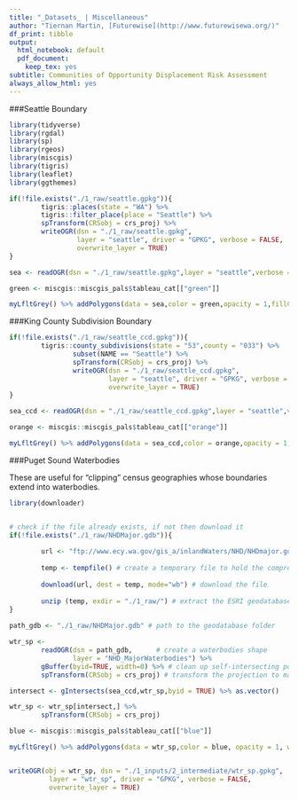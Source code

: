 ```yaml
---
title: "_Datasets_ | Miscellaneous"
author: "Tiernan Martin, [Futurewise](http://www.futurewisewa.org/)"
df_print: tibble
output:
  html_notebook: default
  pdf_document:
    keep_tex: yes
subtitle: Communities of Opportunity Displacement Risk Assessment
always_allow_html: yes
---
```


###Seattle Boundary

```r
library(tidyverse)
library(rgdal)
library(sp)
library(rgeos)
library(miscgis)
library(tigris)
library(leaflet)
library(ggthemes)

if(!file.exists("./1_raw/seattle.gpkg")){
        tigris::places(state = "WA") %>%
        tigris::filter_place(place = "Seattle") %>%
        spTransform(CRSobj = crs_proj) %>% 
        writeOGR(dsn = "./1_raw/seattle.gpkg",
                 layer = "seattle", driver = "GPKG", verbose = FALSE, 
                 overwrite_layer = TRUE)
}

sea <- readOGR(dsn = "./1_raw/seattle.gpkg",layer = "seattle",verbose = FALSE)

green <- miscgis::miscgis_pals$tableau_cat[["green"]]

myLfltGrey() %>% addPolygons(data = sea,color = green,opacity = 1,fillColor = green,fillOpacity = .5)

```

###King County Subdivision Boundary

```r

if(!file.exists("./1_raw/seattle_ccd.gpkg")){
        tigris::county_subdivisions(state = "53",county = "033") %>% 
                subset(NAME == "Seattle") %>% 
                spTransform(CRSobj = crs_proj) %>% 
                writeOGR(dsn = "./1_raw/seattle_ccd.gpkg",
                         layer = "seattle", driver = "GPKG", verbose = FALSE, 
                         overwrite_layer = TRUE)
}

sea_ccd <- readOGR(dsn = "./1_raw/seattle_ccd.gpkg",layer = "seattle",verbose = FALSE)

orange <- miscgis::miscgis_pals$tableau_cat[["orange"]]

myLfltGrey() %>% addPolygons(data = sea_ccd,color = orange,opacity = 1,fillColor = orange,fillOpacity = .5)

```

###Puget Sound Waterbodies

These are useful for "clipping" census geographies whose boundaries extend into waterbodies.

```r
library(downloader)


# check if the file already exists, if not then download it
if(!file.exists("./1_raw/NHDMajor.gdb")){
        
        url <- "ftp://www.ecy.wa.gov/gis_a/inlandWaters/NHD/NHDmajor.gdb.zip" # save the URL for the waterbodies data
        
        temp <- tempfile() # create a temporary file to hold the compressed download
        
        download(url, dest = temp, mode="wb") # download the file
        
        unzip (temp, exdir = "./1_raw/") # extract the ESRI geodatabase file to a project folder
}
                                
path_gdb <- "./1_raw/NHDMajor.gdb" # path to the geodatabase folder

wtr_sp <-
        readOGR(dsn = path_gdb,      # create a waterbodies shape
                layer = "NHD_MajorWaterbodies") %>%
        gBuffer(byid=TRUE, width=0) %>% # clean up self-intersecting polygons
        spTransform(CRSobj = crs_proj) # transform the projection to match the project projection

intersect <- gIntersects(sea_ccd,wtr_sp,byid = TRUE) %>% as.vector()

wtr_sp <- wtr_sp[intersect,] %>%
        spTransform(CRSobj = crs_proj)

blue <- miscgis::miscgis_pals$tableau_cat[["blue"]]

myLfltGrey() %>% addPolygons(data = wtr_sp,color = blue, opacity = 1, weight = .5, fillColor = blue,fillOpacity = .5)


writeOGR(obj = wtr_sp, dsn = "./1_inputs/2_intermediate/wtr_sp.gpkg", 
          layer = "wtr_sp", driver = "GPKG", verbose = FALSE, 
          overwrite_layer = TRUE)


```

